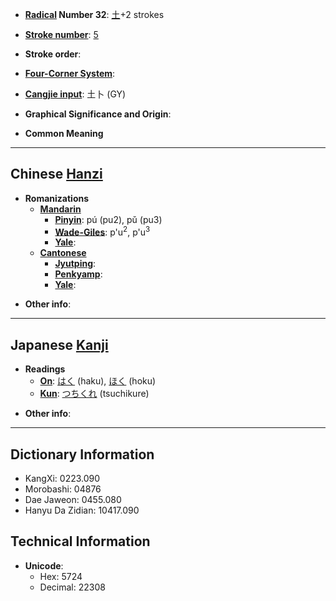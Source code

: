* '''[[Wiktionary:Chinese radical index| Radical]] Number 32''': [[Wiktionary:Chinese radical index 土|土]]+2 strokes

* '''[[Wiktionary:Chinese total strokes index|Stroke number]]''': [[Wiktionary:Chinese total strokes index 5|5]]

* '''Stroke order''': 

* '''[[Wiktionary:Chinese four corner index|Four-Corner System]]''': 

* '''[[Wiktionary:Chinese Cangjie index|Cangjie input]]''': 土卜 (GY)

* '''Graphical Significance and Origin''': 

* '''Common Meaning'''

----

== Chinese [[Hanzi]] ==

* '''Romanizations'''
** '''[[Mandarin]]'''
*** '''[[Pinyin]]''': pú (pu2), pǔ (pu3)
*** '''[[Wade-Giles]]''': p'u<sup>2</sup>, p'u<sup>3</sup>
*** '''[[Yale]]''': 
** '''[[Cantonese]]'''
*** '''[[Jyutping]]''':
*** '''[[Penkyamp]]''': 
*** '''[[Yale]]''': 

* '''Other info''': 

----

== Japanese [[Kanji]] ==

* '''Readings'''
** '''[[On]]''': [[はく]] (haku), [[ほく]] (hoku)
** '''[[Kun]]''': [[つちくれ]] (tsuchikure)

* '''Other info''':  

----

== Dictionary Information ==

* KangXi: 0223.090
* Morobashi: 04876
* Dae Jaweon: 0455.080
* Hanyu Da Zidian: 10417.090

== Technical Information ==

* '''Unicode''':
** Hex: 5724
** Decimal: 22308